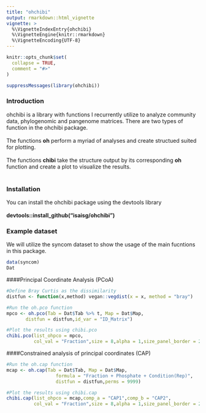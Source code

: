 ```yaml
---
title: "ohchibi"
output: rmarkdown::html_vignette
vignette: >
  %\VignetteIndexEntry{ohchibi}
  %\VignetteEngine{knitr::rmarkdown}
  %\VignetteEncoding{UTF-8}
---
```


```r
knitr::opts_chunk$set(
  collapse = TRUE,
  comment = "#>"
)
```

```r
suppressMessages(library(ohchibi))
```


### Introduction
ohchibi is a library with functions I recurrently utilize to analyze community data, phylogenomic and pangenome matrices. There are two types of function in the ohchibi package.<br/><br/>
The functions **oh** perform a myriad of analyses and create structued suited for plotting. <br/><br/>
The functions **chibi**   take the structure output by its corresponding **oh** function and create a plot to visualize the results. <br/><br/>

### Installation
You can install the ohchibi package using the devtools library<br/><br/>
**devtools::install_github("isaisg/ohchibi")**

### Example dataset
We will utilize the syncom dataset to show the usage of the main fucntions in this package. 
```r
data(syncom)
Dat
```

####Principal Coordinate Analysis (PCoA)
```r

#Define Bray Curtis as the dissimilarity
distfun <- function(x,method) vegan::vegdist(x = x, method = "bray")

#Run the oh.pco function
mpco <- oh.pco(Tab = Dat$Tab %>% t, Map = Dat$Map,
       distfun = distfun,id_var = "ID_Matrix")

#Plot the results using chibi.pco
chibi.pco(list_ohpco = mpco,
          col_val = "Fraction",size = 8,alpha = 1,size_panel_border = 2)
```


####Constrained analysis of principal coordinates (CAP)
```r

#Run the oh.cap function
mcap <- oh.cap(Tab = Dat$Tab, Map = Dat$Map,
                  formula = "Fraction + Phosphate + Condition(Rep)",
                  distfun = distfun,perms = 9999)

#Plot the results using chibi.cap
chibi.cap(list_ohpco = mcap,comp_a = "CAP1",comp_b = "CAP2",
          col_val = "Fraction",size = 8,alpha = 1,size_panel_border = 2)
```
